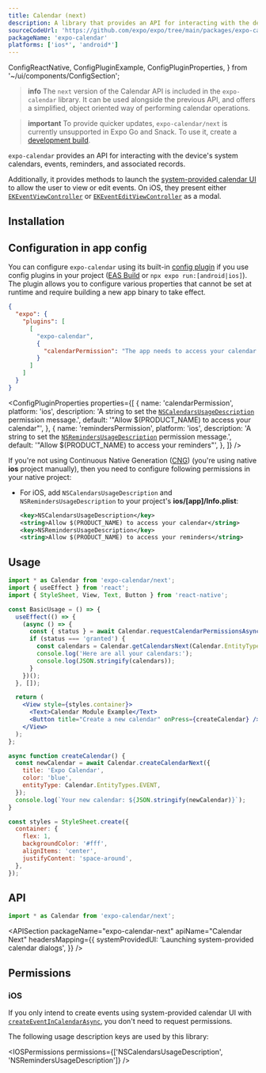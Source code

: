 ```yaml
---
title: Calendar (next)
description: A library that provides an API for interacting with the device's system calendars, events, reminders, and associated records.
sourceCodeUrl: 'https://github.com/expo/expo/tree/main/packages/expo-calendar/next'
packageName: 'expo-calendar'
platforms: ['ios*', 'android*']
---
```


  ConfigReactNative,
  ConfigPluginExample,
  ConfigPluginProperties,
} from '~/ui/components/ConfigSection';

> **info** The `next` version of the Calendar API is included in the `expo-calendar` library. It can be used alongside the previous API, and offers a simplified, object oriented way of performing calendar operations.

> **important** To provide quicker updates, `expo-calendar/next` is currently unsupported in Expo Go and Snack. To use it, create a [development build](/develop/development-builds/create-a-build/).

`expo-calendar` provides an API for interacting with the device's system calendars, events, reminders, and associated records.

Additionally, it provides methods to launch the [system-provided calendar UI](#launching-system-provided-calendar-dialogs) to allow the user to view or edit events. On iOS, they present either [`EKEventViewController`](https://developer.apple.com/documentation/eventkitui/ekeventviewcontroller) or [`EKEventEditViewController`](https://developer.apple.com/documentation/eventkitui/ekeventeditviewcontroller) as a modal.

## Installation

<APIInstallSection />

## Configuration in app config

You can configure `expo-calendar` using its built-in [config plugin](/config-plugins/introduction/) if you use config plugins in your project ([EAS Build](/build/introduction) or `npx expo run:[android|ios]`). The plugin allows you to configure various properties that cannot be set at runtime and require building a new app binary to take effect.

<ConfigPluginExample>

```json app.json
{
  "expo": {
    "plugins": [
      [
        "expo-calendar",
        {
          "calendarPermission": "The app needs to access your calendar."
        }
      ]
    ]
  }
}
```

</ConfigPluginExample>

<ConfigPluginProperties
  properties={[
    {
      name: 'calendarPermission',
      platform: 'ios',
      description: 'A string to set the [`NSCalendarsUsageDescription`](#ios) permission message.',
      default: '"Allow $(PRODUCT_NAME) to access your calendar"',
    },
    {
      name: 'remindersPermission',
      platform: 'ios',
      description: 'A string to set the [`NSRemindersUsageDescription`](#ios) permission message.',
      default: '"Allow $(PRODUCT_NAME) to access your reminders"',
    },
  ]}
/>

<ConfigReactNative>

If you're not using Continuous Native Generation ([CNG](/workflow/continuous-native-generation/)) (you're using native **ios** project manually), then you need to configure following permissions in your native project:

- For iOS, add `NSCalendarsUsageDescription` and `NSRemindersUsageDescription` to your project's **ios/[app]/Info.plist**:

  ```xml
  <key>NSCalendarsUsageDescription</key>
  <string>Allow $(PRODUCT_NAME) to access your calendar</string>
  <key>NSRemindersUsageDescription</key>
  <string>Allow $(PRODUCT_NAME) to access your reminders</string>
  ```

</ConfigReactNative>

## Usage

```jsx
import * as Calendar from 'expo-calendar/next';
import { useEffect } from 'react';
import { StyleSheet, View, Text, Button } from 'react-native';

const BasicUsage = () => {
  useEffect(() => {
    (async () => {
      const { status } = await Calendar.requestCalendarPermissionsAsync();
      if (status === 'granted') {
        const calendars = Calendar.getCalendarsNext(Calendar.EntityTypes.EVENT);
        console.log('Here are all your calendars:');
        console.log(JSON.stringify(calendars));
      }
    })();
  }, []);

  return (
    <View style={styles.container}>
      <Text>Calendar Module Example</Text>
      <Button title="Create a new calendar" onPress={createCalendar} />
    </View>
  );
};

async function createCalendar() {
  const newCalendar = await Calendar.createCalendarNext({
    title: 'Expo Calendar',
    color: 'blue',
    entityType: Calendar.EntityTypes.EVENT,
  });
  console.log(`Your new calendar: ${JSON.stringify(newCalendar)}`);
}

const styles = StyleSheet.create({
  container: {
    flex: 1,
    backgroundColor: '#fff',
    alignItems: 'center',
    justifyContent: 'space-around',
  },
});
```

## API

```js
import * as Calendar from 'expo-calendar/next';
```

<APISection
  packageName="expo-calendar-next"
  apiName="Calendar Next"
  headersMapping={{
    systemProvidedUI: 'Launching system-provided calendar dialogs',
  }}
/>

## Permissions

### iOS

If you only intend to create events using system-provided calendar UI with [`createEventInCalendarAsync`](#createeventincalendarasynceventdata-presentationoptions), you don't need to request permissions.

The following usage description keys are used by this library:

<IOSPermissions permissions={['NSCalendarsUsageDescription', 'NSRemindersUsageDescription']} />
